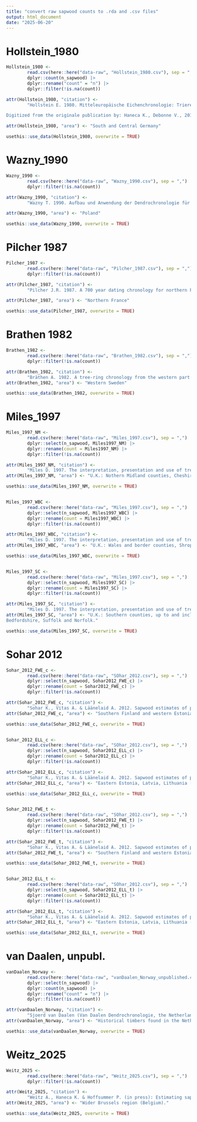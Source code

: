 ```yaml
---
title: "convert raw sapwood counts to .rda and .csv files"
output: html_document
date: "2025-06-20"
---
```


# Hollstein_1980

```r
Hollstein_1980 <-
        read.csv(here::here("data-raw", "Hollstein_1980.csv"), sep = ",") |>
        dplyr::count(n_sapwood) |>
        dplyr::rename("count" = "n") |> 
        dplyr::filter(!is.na(count))

attr(Hollstein_1980, "citation") <-
        "Hollstein E. 1980. Mitteleuropäische Eichenchronologie: Trierer dendrochronologische Forschungen zur Archäologie und Kunstgeschichte, Trierer Grabungen und Forschungen. Verlag Phillipp von Zabern, Mainz am Rhein.

Digitized from the originale publication by: Haneca K., Debonne V., 2012. Precise tree-ring dating of building activities despite the absence of bark: A case-study on medieval church roofs in Damme, Belgium. Dendrochronologia 30, 23–34. https://doi.org/10.1016/j.dendro.2011.06.002"

attr(Hollstein_1980, "area") <- "South and Central Germany"

usethis::use_data(Hollstein_1980, overwrite = TRUE)

```

# Wazny_1990

```r
Wazny_1990 <-  
        read.csv(here::here("data-raw", "Wazny_1990.csv"), sep = ",") |>
        dplyr::filter(!is.na(count))

attr(Wazny_1990, "citation") <-
        "Wazny T. 1990. Aufbau und Anwendung der Dendrochronologie für Eichenholz in Polen (PhD dissertation). Hamburg University, Hamburg."

attr(Wazny_1990, "area") <- "Poland"

usethis::use_data(Wazny_1990, overwrite = TRUE)
```

# Pilcher 1987

```r

Pilcher_1987 <- 
        read.csv(here::here("data-raw", "Pilcher_1987.csv"), sep = ",") |>
        dplyr::filter(!is.na(count))

attr(Pilcher_1987, "citation") <-
        "Pilcher J.R. 1987. A 700 year dating chronology for northern France. Applications of tree-ring studies. Current research in dendrochronology and related subjects. BAR International Series 333, 127–139."

attr(Pilcher_1987, "area") <- "Northern France"

usethis::use_data(Pilcher_1987, overwrite = TRUE)

```

# Brathen 1982

```r

Brathen_1982 <- 
        read.csv(here::here("data-raw", "Brathen_1982.csv"), sep = ",") |>
        dplyr::filter(!is.na(count))

attr(Brathen_1982, "citation") <-
        "Bräthen A. 1982. A tree-ring chronology from the western part of Sweden. Sapwood and a dating problem, in: Hackens T., Mejdahl V. (Eds.), Second Nordic Conference on the Application of Scientific Methods in Archaeology, PACT 7(1). pp. 27–35."
attr(Brathen_1982, "area") <- "Western Sweden"

usethis::use_data(Brathen_1982, overwrite = TRUE)

```


# Miles_1997

```r
Miles_1997_NM <- 
        read.csv(here::here("data-raw", "Miles_1997.csv"), sep = ",") |>
        dplyr::select(n_sapwood, Miles1997_NM) |>
        dplyr::rename(count = Miles1997_NM) |>
        dplyr::filter(!is.na(count))

attr(Miles_1997_NM, "citation") <-
        "Miles D. 1997. The interpretation, presentation and use of tree-ring dates. Vernacular architecture 28, 40–56. DOI: https://doi.org/10.1179/030554797786050563."
attr(Miles_1997_NM, "area") <- "U.K.: Nothern Midland counties, Cheshire, Staffordshire, West Midlands, Northamptonshire, Cambridgeshire, and everything to the north."

usethis::use_data(Miles_1997_NM, overwrite = TRUE)


Miles_1997_WBC <- 
        read.csv(here::here("data-raw", "Miles_1997.csv"), sep = ",") |>
        dplyr::select(n_sapwood, Miles1997_WBC) |>
        dplyr::rename(count = Miles1997_WBC) |>
        dplyr::filter(!is.na(count))

attr(Miles_1997_WBC, "citation") <-
        "Miles D. 1997. The interpretation, presentation and use of tree-ring dates. Vernacular architecture 28, 40–56. DOI: https://doi.org/10.1179/030554797786050563."
attr(Miles_1997_WBC, "area") <- "U.K.: Wales and border counties, Shropshire, Hereford and Worcester."

usethis::use_data(Miles_1997_WBC, overwrite = TRUE)


Miles_1997_SC <- 
        read.csv(here::here("data-raw", "Miles_1997.csv"), sep = ",") |>
        dplyr::select(n_sapwood, Miles1997_SC) |>
        dplyr::rename(count = Miles1997_SC) |>
        dplyr::filter(!is.na(count))

attr(Miles_1997_SC, "citation") <-
        "Miles D. 1997. The interpretation, presentation and use of tree-ring dates. Vernacular architecture 28, 40–56. DOI: https://doi.org/10.1179/030554797786050563."
attr(Miles_1997_SC, "area") <- "U.K.: Southern counties, up to and including Gloucestershire, Warwickshire,
Bedfordshire, Suffolk and Norfolk."

usethis::use_data(Miles_1997_SC, overwrite = TRUE)

```


# Sohar 2012

```r
Sohar_2012_FWE_c <- 
        read.csv(here::here("data-raw", "SOhar_2012.csv"), sep = ",") |>
        dplyr::select(n_sapwood, Sohar2012_FWE_c) |>
        dplyr::rename(count = Sohar2012_FWE_c) |>
        dplyr::filter(!is.na(count))

attr(Sohar_2012_FWE_c, "citation") <-
        "Sohar K., Vitas A. & Läänelaid A. 2012. Sapwood estimates of pedunculate oak (Quercus robur L.) in eastern Baltic, Dendrochronologia 30.1, 49–56. DOI: https://doi.org/10.1016/j.dendro.2011.08.001"
attr(Sohar_2012_FWE_c, "area") <- "Southern Finland and western Estonia (sapwood determined by color)."

usethis::use_data(Sohar_2012_FWE_c, overwrite = TRUE)


Sohar_2012_ELL_c <- 
        read.csv(here::here("data-raw", "SOhar_2012.csv"), sep = ",") |>
        dplyr::select(n_sapwood, Sohar2012_ELL_c) |>
        dplyr::rename(count = Sohar2012_ELL_c) |>
        dplyr::filter(!is.na(count))

attr(Sohar_2012_ELL_c, "citation") <-
        "Sohar K., Vitas A. & Läänelaid A. 2012. Sapwood estimates of pedunculate oak (Quercus robur L.) in eastern Baltic, Dendrochronologia 30.1, 49–56. DOI: https://doi.org/10.1016/j.dendro.2011.08.001"
attr(Sohar_2012_ELL_c, "area") <- "Eastern Estonia, Latvia, Lithuania (sapwood determined by color)."

usethis::use_data(Sohar_2012_ELL_c, overwrite = TRUE)


Sohar_2012_FWE_t <-
        read.csv(here::here("data-raw", "SOhar_2012.csv"), sep = ",") |>
        dplyr::select(n_sapwood, Sohar2012_FWE_t) |>
        dplyr::rename(count = Sohar2012_FWE_t) |>
        dplyr::filter(!is.na(count))

attr(Sohar_2012_FWE_t, "citation") <-
        "Sohar K., Vitas A. & Läänelaid A. 2012. Sapwood estimates of pedunculate oak (Quercus robur L.) in eastern Baltic, Dendrochronologia 30.1, 49–56. DOI: https://doi.org/10.1016/j.dendro.2011.08.001"
attr(Sohar_2012_FWE_t, "area") <- "Southern Finland and western Estonia (sapwood determined by presence of tyloses)."

usethis::use_data(Sohar_2012_FWE_t, overwrite = TRUE)


Sohar_2012_ELL_t <- 
        read.csv(here::here("data-raw", "SOhar_2012.csv"), sep = ",") |>
        dplyr::select(n_sapwood, Sohar2012_ELL_t) |>
        dplyr::rename(count = Sohar2012_ELL_t) |>
        dplyr::filter(!is.na(count))

attr(Sohar_2012_ELL_t, "citation") <-
        "Sohar K., Vitas A. & Läänelaid A. 2012. Sapwood estimates of pedunculate oak (Quercus robur L.) in eastern Baltic, Dendrochronologia 30.1, 49–56. DOI: https://doi.org/10.1016/j.dendro.2011.08.001"
attr(Sohar_2012_ELL_t, "area") <- "Eastern Estonia, Latvia, Lithuania (sapwood determined by presence of tyloses)."

usethis::use_data(Sohar_2012_ELL_t, overwrite = TRUE)

```


# van Daalen, unpubl.

```r

vanDaalen_Norway <- 
        read.csv(here::here("data-raw", "vanDaalen_Norway_unpublished.csv"), sep = ",") |>
        dplyr::select(n_sapwood) |>
        dplyr::count(n_sapwood) |>
        dplyr::rename("count" = "n") |> 
        dplyr::filter(!is.na(count))

attr(vanDaalen_Norway, "citation") <-
        "Sjoerd van Daalen (Van Daalen Dendrochronologie, the Netherlands), unpublished data (version 19-12-2022)"
attr(vanDaalen_Norway, "area") <- "Historical timbers found in the Netherlands that were imported from Norway."

usethis::use_data(vanDaalen_Norway, overwrite = TRUE)

```


# Weitz_2025

```r
Weitz_2025 <- 
        read.csv(here::here("data-raw", "Weitz_2025.csv"), sep = ",") |> 
        dplyr::filter(!is.na(count))

attr(Weitz_2025, "citation") <-
        "Weitz A., Haneca K. & Hoffsummer P. (in press): Estimating sapwood counts for historical oak timbers from Brussels, Belgium (13th-18th C), International Journal of Wood Culture."
attr(Weitz_2025, "area") <- "Wider Brussels region (Belgium)."

usethis::use_data(Weitz_2025, overwrite = TRUE)

```
